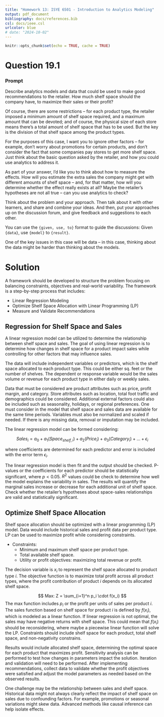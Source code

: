 ```yaml
---
title: "Homework 13: ISYE 6501 - Introduction to Analytics Modeling"
output: pdf_document
bibliography: docs/references.bib
csl: docs/ieee.csl
urlcolor: blue
# date: "2024-10-02"
---
```


```r
knitr::opts_chunk$set(echo = TRUE, cache = TRUE)
```

# Question 19.1

### Prompt

Describe analytics models and data that could be used to make good recommendations to the retailer.  How much shelf space should the company have, to maximize their sales or their profit?

Of course, there are some restrictions – for each product type, the retailer imposed a minimum amount of shelf space required, and a maximum amount that can be devoted;  and of course, the physical size of each store means there’s a total amount of shelf space that has to be used.  But the key is the division of that shelf space among the product types.

For the purposes of this case, I want you to ignore other factors – for example, don’t worry about promotions for certain products, and don’t consider the fact that some companies pay stores to get more shelf space. Just think about the basic question asked by the retailer, and how you could use analytics to address it.

As part of your answer, I’d like you to think about how to measure the effects.  How will you estimate the extra sales the company might get with different amounts of shelf space – and, for that matter, how will you determine whether the effect really exists at all? Maybe the retailer’s hypotheses are not all true – can you use analytics to check?

Think about the problem and your approach.  Then talk about it with other learners, and share and combine your ideas.  And then, put your approaches up on the discussion forum, and give feedback and suggestions to each other.

You can use the `{given, use, to}` format to guide the discussions: Given `{data}`, use `{model}` to `{result}`.

One of the key issues in this case will be data – in this case, thinking about the data might be harder than thinking about the models.

\newpage
# Solution

A framework should be developed to structure the problem focusing on balancing
constraints, objectives and real-world variability. 
The framework is a step-by-step process that includes:

- Linear Regression Modeling
- Optimize Shelf Space Allocation with Linear Programming (LP)
- Measure and Validate Recommendations

## Regression for Shelf Space and Sales

A linear regression model can be utilized to determine the relationship between
shelf space and sales.
The goal of using linear regression is to determine how changes in shelf space
for a product impact sales while controlling for other factors that may influence
sales.

The data will include independent variables or predictors, which is the
shelf space allocated to each product type. This could be either sq. feet
or the number of shelves. The dependent or response variable would be
the sales volume or revenue for each product type in either daily or weekly sales.

Data that must be considered are product attributes such as price, profit margin,
and category.
Store attributes such as location, total foot traffic and demographics could be
considered.
Additional external factors could also be included such as seasonality, holidays,
or regional preferences.
One must consider in the model that shelf space and sales data are available
for the same time periods. 
Variables must also be normalized and scaled if needed. 
If there is any missing data, removal or imputation may be included.

The linear regression model can be formed considering:

$$
  Sales_i = a_0 + a_1(Space_{shelf,i}) + a_2(Price_i) + a_3(Category_i) + \dots + \epsilon_i
$$

where coefficients are determined for each predictor and error is included
with the error term $\epsilon_i$.

The linear regression model is then fit and the output should be checked.
P-values or the coefficients for each predictor should be statistically significant,
where $p < 0.05$.
$R^2$ values could be check to determine how well the model explains the variability
in sales.
The results will quantify the marginal sales increase or decrease for each additional unit of shelf space.
Check whether the retailer's hypotheses about space-sales relationships are valid and statistically significant.

## Optimize Shelf Space Allocation

Shelf space allocation should be optimized with a linear programming (LP) model.
Data would include historical sales and profit data per product type.
LP can be used to maximize profit while considering constraints.

- Constraints:
  - Minimum and maximum shelf space per product type.
  - Total available shelf space.
  - Utility or profit objectives: maximizing total revenue or profit.

The decision variable is $x_i$ to represent the shelf space allocated to product
type $i$.
The objective function is to maximize total profit across all product types,
where the profit contribution of product $i$ depends on its allocated shelf
space.

$$
  Max: Z = \sum_{i=1}^n p_i \cdot f(x_i)
$$
The max function includes $p_i$ or the profit per units of sales per product $i$.
The sales function based on shelf space for product $i$ is defined by $f(x_i)$,
which is modeled as a linear function.
If linear regression is not optimal, the sales may have negative returns with
shelf space.
This could mean that $f(x_i)$ should be reconsidering, where maybe a piecewise
linear function will solve the LP.
Constraints should include shelf space for each product, total shelf space,
and non-negativity constrains.

Results would include allocated shelf space, determining the optimal space for
each product that maximizes profit.
Sensitivity analysis can be performed to test how changes in parameters impact
the solution.
Iteration and validation will need to be performed.
After implementing recommendations, collect data to validate whether the profit
objectives were satisfied and adjust the model parameters as needed based on the
observed results.

One challenge may be the relationship between sales and shelf space.
Historical data might not always clearly reflect the impact of shelf space on sales due to confounding factors. 
For example, promotions or seasonal variations might skew data. 
Advanced methods like causal inference can help isolate effects.













